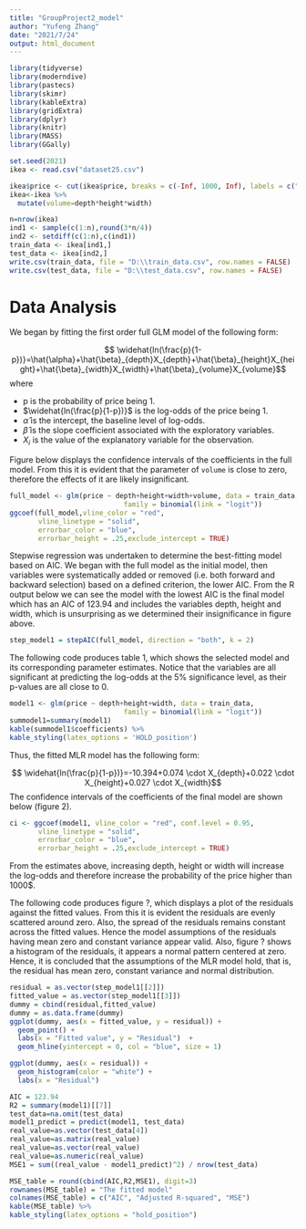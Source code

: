 ---
title: "GroupProject2_model"
author: "Yufeng Zhang"
date: "2021/7/24"
output: html_document
---

```{r libraries, echo = FALSE, warning = FALSE, message = FALSE}
library(tidyverse)
library(moderndive)
library(pastecs)
library(skimr)
library(kableExtra)
library(gridExtra)
library(dplyr)
library(knitr)
library(MASS)
library(GGally)
```

``` {R data.processing}
set.seed(2021)
ikea <- read.csv("dataset25.csv")

ikea$price <- cut(ikea$price, breaks = c(-Inf, 1000, Inf), labels = c("0", "1"))
ikea<-ikea %>%
  mutate(volume=depth*height*width)

n=nrow(ikea)
ind1 <- sample(c(1:n),round(3*n/4))
ind2 <- setdiff(c(1:n),c(ind1))
train_data <- ikea[ind1,]
test_data <- ikea[ind2,]
write.csv(train_data, file = "D:\\train_data.csv", row.names = FALSE)
write.csv(test_data, file = "D:\\test_data.csv", row.names = FALSE)
```

# Data Analysis {#sec:DA}

We began by fitting the first order full GLM model of the following form:

$$ \widehat{ln(\frac{p}{1-p})}=\hat{\alpha}+\hat{\beta}_{depth}X_{depth}+\hat{\beta}_{height}X_{height}+\hat{\beta}_{width}X_{width}+\hat{\beta}_{volume}X_{volume}$$
where

* p is the probability of price being 1.
* $\widehat{ln(\frac{p}{1-p})}$ is the log-odds of the price being 1.
* $\hat{\alpha}$ is the intercept, the baseline level of log-odds.
* $\hat{\beta}$ is the slope coefficient associated with the exploratory variables.
* $X_i$ is the value of the explanatory variable for the observation.

Figure below displays the confidence intervals of the coefficients in the full model. From this it is evident that the parameter of `volume` is close to zero, therefore the effects of it are likely insignificant.

``` {R fullmodel, echo=TRUE, eval=TRUE, out.width = '80%', fig.align = "center", fig.pos = 'H'}
full_model <- glm(price ~ depth+height+width+volume, data = train_data, 
                            family = binomial(link = "logit"))
ggcoef(full_model,vline_color = "red",
       vline_linetype = "solid",
       errorbar_color = "blue",
       errorbar_height = .25,exclude_intercept = TRUE)
```

Stepwise regression was undertaken to determine the best-fitting model based on AIC. We began with the full model as the initial model, then variables were systematically added or removed (i.e. both forward and backward selection) based on a defined criterion, the lower AIC. From the R output below we can see the model with the lowest AIC is the final model which has an AIC of 123.94 and includes the variables depth, height and width, which is unsurprising as we determined their insignificance in figure above.

```{r stepwise, echo = TRUE, eval= TRUE, warning=FALSE, message=FALSE}
step_model1 = stepAIC(full_model, direction = "both", k = 2)
```

The following code produces table 1, which shows the selected model and its corresponding parameter estimates. Notice that the variables are all significant at predicting the log-odds at the 5% significance level, as their p-values are all close to 0.

```{r newmodel, echo = TRUE, eval= TRUE, warning=FALSE, message=FALSE}
model1 <- glm(price ~ depth+height+width, data = train_data, 
                            family = binomial(link = "logit"))
summodel1=summary(model1)
kable(summodel1$coefficients) %>%
kable_styling(latex_options = 'HOLD_position')
```

Thus, the fitted MLR model has the following form:

$$ \widehat{ln(\frac{p}{1-p})}=-10.394+0.074 \cdot X_{depth}+0.022 \cdot X_{height}+0.027 \cdot X_{width}$$
The confidence intervals of the coefficients of the final model are shown below (figure 2).

``` {R ci_final_model}

ci <- ggcoef(model1, vline_color = "red", conf.level = 0.95,
       vline_linetype = "solid",
       errorbar_color = "blue",
       errorbar_height = .25,exclude_intercept = TRUE)

```

From the estimates above, increasing depth, height or width will increase the log-odds and therefore increase the probability of the price higher than 1000$. 

The following code produces figure ?, which displays a plot of the residuals against the fitted values. From this it is evident the residuals are evenly scattered around zero. Also, the spread of the residuals remains constant across the fitted values. Hence the model assumptions of the residuals having mean zero and constant variance appear valid. Also, figure ? shows a histogram of the residuals, it appears a normal pattern centered at zero. Hence, it is concluded that the assumptions of the MLR model hold, that is, the residual has mean zero, constant variance and normal distribution.

```{r residual, echo = TRUE, out.width = '80%', fig.align = "center", fig.pos = 'H'}

residual = as.vector(step_model1[[2]])
fitted_value = as.vector(step_model1[[3]])
dummy = cbind(residual,fitted_value)
dummy = as.data.frame(dummy)
ggplot(dummy, aes(x = fitted_value, y = residual)) +
  geom_point() +
  labs(x = "Fitted value", y = "Residual")  +
  geom_hline(yintercept = 0, col = "blue", size = 1)
```

```{r hist, echo = TRUE, out.width = '80%', fig.align = "center", fig.pos = 'H'}
ggplot(dummy, aes(x = residual)) +
  geom_histogram(color = "white") +
  labs(x = "Residual")
```

```{r all, echo = TRUE}
AIC = 123.94
R2 = summary(model1)[[7]]
test_data=na.omit(test_data)
model1_predict = predict(model1, test_data)
real_value=as.vector(test_data[4])
real_value=as.matrix(real_value)
real_value=as.vector(real_value)
real_value=as.numeric(real_value)
MSE1 = sum((real_value - model1_predict)^2) / nrow(test_data)

MSE_table = round(cbind(AIC,R2,MSE1), digit=3)
rownames(MSE_table) = "The fitted model"
colnames(MSE_table) = c("AIC", "Adjusted R-squared", "MSE")
kable(MSE_table) %>%
kable_styling(latex_options = "hold_position")
```
